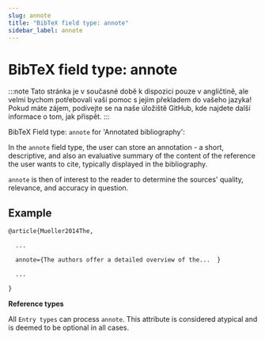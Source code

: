 ```yaml
---
slug: annote
title: "BibTeX field type: annote"
sidebar_label: annote
---
```


# BibTeX field type: annote

:::note
Tato stránka je v současné době k dispozici pouze v angličtině, ale velmi bychom potřebovali vaši pomoc s jejím překladem do vašeho jazyka! Pokud máte zájem, podívejte se na naše úložiště GitHub, kde najdete další informace o tom, jak přispět.
:::


BibTeX Field type: ``annote`` for 'Annotated bibliography':

In the ``annote`` field type, the user can store an annotation - a short, descriptive, and also an evaluative summary of the content of the reference the user wants to cite, typically displayed in the bibliography.

``annote`` is then of interest to the reader to determine the sources' quality, relevance, and accuracy in question.

## Example

```tex
@article{Mueller2014The,

  ...

  annote={The authors offer a detailed overview of the...  }

  ...

}
```

**Reference types**

All ``Entry types`` can process ``annote``. This attribute is considered atypical and is deemed to be optional in all cases.
